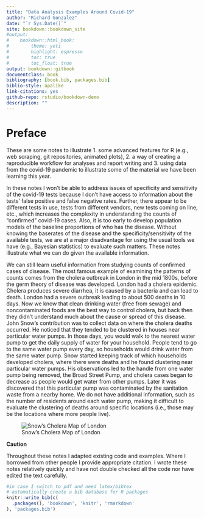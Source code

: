 ```yaml
--- 
title: "Data Analysis Examples Around Covid-19"
author: "Richard Gonzalez"
date: "`r Sys.Date()`"
site: bookdown::bookdown_site
#output:
#    bookdown::html_book:
#        theme: yeti
#        highlight: espresso
#        toc: true
#        toc_float: true
output: bookdown::gitbook 
documentclass: book
bibliography: [book.bib, packages.bib]
biblio-style: apalike
link-citations: yes
github-repo: rstudio/bookdown-demo
description: ""
---
```


# Preface {-}

These are some notes to illustrate 
1. some advanced features for R (e.g., web scraping, git repositories, animated plots), 
2. a way of creating a reproducible workflow for analyses and report writing and 
3. using data from the covid-19 pandemic to illustrate some of the material we have been learning this year. 



In these notes I won't be able to address issues of specificity and sensitivity of the covid-19 tests because I don't have access to information about the tests' false positive and false negative rates.   Further, there appear to be different tests in use, tests from different vendors, new tests coming on line, etc., which increases the complexity in understanding the counts of "confirmed" covid-19 cases. Also, it is too early to develop population models of the baseline proportions of who has the disease.  Without knowing the baserates of the disease and the specificity/sensitivity of the available tests, we are at a major disadvantage for using the usual tools we have (e.g., Bayesian statistics) to evaluate such matters.  These notes illustrate what we can do given the available information.

We can still learn useful information from studying counts of confirmed cases of disease.  The most famous example of examining the patterns of counts comes from the cholera outbreak in London in the mid 1800s, before the germ theory of disease was developed. London had a cholera epidemic. Cholera produces severe diarrhea, it is caused by a bacteria and can lead to death.  London had a severe outbreak leading to about 500 deaths in 10 days.  Now we know that clean drinking water (free from sewage) and noncontaminated foods are the best way to control cholera, but back then they didn't understand much about the cause or spread of this disease. John Snow's contribution was to collect data on where the cholera deaths occurred.  He noticed that they tended to be clustered in houses near particular water pumps. In those days, you would walk to the nearest water pump to get the daily supply of water for your household. People tend to go to the same water pump every day, so households would drink water from the same water pump. Snow started keeping track of which households developed cholera, where there were deaths and he found clustering near particular water pumps.  His observations led to the handle from one water pump being removed, the Broad Street Pump, and cholera cases began to decrease as people would get water from other pumps. Later it was discovered that this particular pump was contaminated by the sanitation waste from a nearby home. We do not have additional information, such as the number of residents around each water pump, making it difficult to evaluate the clustering of deaths around specific locations (i.e.,  those may be the locations where more people live).

![Snow's Cholera Map of London](figures/snow-cholera.jpg)

::: {.infobox .caution data-latex="{caution}"}

**Caution**

Throughout these notes I adapted existing code and examples. Where I borrowed from other people I provide appropriate citation.  I wrote these notes relatively quickly and have not double checked all the code nor have edited the text carefully.

:::

```r
#in case I switch to pdf and need latex/bibtex
# automatically create a bib database for R packages
knitr::write_bib(c(
  .packages(), 'bookdown', 'knitr', 'rmarkdown'
), 'packages.bib')
```

<!-- Various R notes -->
<!-- You can label chapter and section titles using `{#label}` after them, e.g., we can reference Chapter \@ref(intro). If you do not manually label them, there will be automatic labels anyway, e.g., Chapter \@ref(methods). -->

<!-- Figures and tables with captions will be placed in `figure` and `table` environments, respectively. -->

<!-- ```{r nice-fig, fig.cap='Here is a nice figure!', out.width='80%', fig.asp=.75, fig.align='center'} -->
<!-- par(mar = c(4, 4, .1, .1)) -->
<!-- plot(pressure, type = 'b', pch = 19) -->
<!-- ``` -->

<!-- Reference a figure by its code chunk label with the `fig:` prefix, e.g., see Figure \@ref(fig:nice-fig). Similarly, you can reference tables generated from `knitr::kable()`, e.g., see Table \@ref(tab:nice-tab). -->

<!-- ```{r nice-tab, tidy=FALSE} -->
<!-- knitr::kable( -->
<!--   head(iris, 20), caption = 'Here is a nice table!', -->
<!--   booktabs = TRUE -->
<!-- ) -->
<!-- ``` -->


<!-- You can write citations, too. For example, we are using the **bookdown** package [@R-bookdown] in this sample book, which was built on top of R Markdown and **knitr** [@xie2015]. -->

